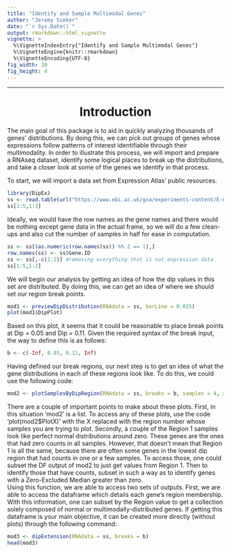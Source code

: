```yaml
---
title: "Identify and Sample Multimodal Genes"
author: "Jeremy Sieker"
date: "`r Sys.Date()`"
output: rmarkdown::html_vignette
vignette: >
  %\VignetteIndexEntry{"Identify and Sample Multimodal Genes"}
  %\VignetteEngine{knitr::rmarkdown}
  %\VignetteEncoding{UTF-8}
fig_width: 10 
fig_height: 4 
---
```

___
<center> <h1>Introduction</h1> </center>
  The main goal of this package is to aid in quickly analyzing thousands of genes' distributions. By doing this, we can pick out groups of genes whose expressions follow patterns of interest identifiable through their multimodality. In order to illustrate this process, we will import and prepare a RNAseq dataset, identify some logical places to break up the distributions, and take a closer look at some of the genes we identify in that process.  
  
  \vspace{5mm}
  To start, we will import a data set from Expression Atlas' public resources.
   \vspace{5mm}
```r
library(DipEx)
ss <- read.table(url("https://www.ebi.ac.uk/gxa/experiments-content/E-GEOD-70484/resources/BaselineProfilesWriterService.RnaSeq/tsv"), sep = '\t', header = TRUE)
ss[1:5,1:3]
```
   \vspace{5mm}
  Ideally, we would have the row names as the gene names and there would be nothing except gene data in the actual frame, so we will do a few clean-ups and also cut the number of samples in half for ease in computation.
   \vspace{5mm}
```r
ss <- ss[(as.numeric(row.names(ss)) %% 2 == 1),]
row.names(ss) <- ss$Gene.ID
ss <- ss[,-c(1:2)] #removing everything that is not expression data
ss[1:5,1:2]
```
 \vspace{5mm}
We will begin our analysis by getting an idea of how the dip values in this set are distributed. By doing this, we can get an idea of where we should set our region break points.
 \vspace{5mm}
```r
mod1 <- previewDipDistribution(RNAdata = ss, barLine = 0.025)
plot(mod1$DipPlot)
```
 \vspace{5mm}
Based on this plot, it seems that it could be reasonable to place break points at Dip = 0.05 and Dip = 0.11. Given the required syntax of the break input, the way to define this is as follows:
```r
b <- c(-Inf, 0.05, 0.11, Inf)
```
 \vspace{5mm}
Having defined our break regions, our next step is to get an idea of what the gene distributions in each of these regions look like. To do this, we could use the following code:
 \vspace{5mm}
```r
mod2 <- plotSamplesByDipRegion(RNAdata = ss, breaks = b, samples = 4, xlab = "Sample RNA Expression")
```
 \vspace{5mm}
 There are a couple of important points to make about these plots. First, in this situation 'mod2' is a list. To access any of these plots, use the code 'plot(mod2$PlotX)' with the X replaced with the region number whose samples you are trying to plot. Secondly, a couple of the Region 1 samples look like perfect normal distributions around zero. These genes are the ones that had zero counts in all samples. However, that doesn't mean that Region 1 is all the same, because there are often some genes in the lowest dip region that had counts in one or a few samples. To access those, one could subset the DF output of mod2 to just get values from Region 1. Then to identify those that have counts, subset in such a way as to identify genes with a Zero-Excluded Median greater than zero.  
 \vspace{5mm}
  \vspace{5mm}
Using this function, we are able to access two sets of outputs. First, we are able to access the dataframe which details each gene's region membership. With this information, one can subset by the Region value to get a collection solely composed of normal or multimodally-distributed genes. If getting this dataframe is your main objective, it can be created more directly (without plots) through the following command:
 \vspace{5mm}
```r
mod3 <- dipExtension(RNAdata = ss, breaks = b)
head(mod3)
```
 \vspace{5mm}

